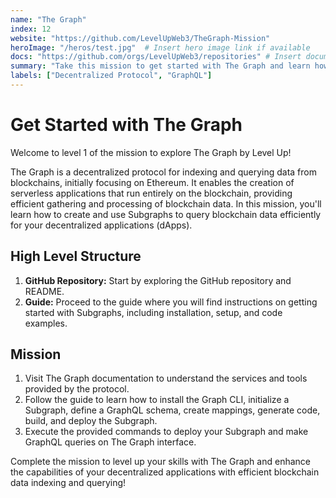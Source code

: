 ```yaml
---
name: "The Graph"
index: 12
website: "https://github.com/LevelUpWeb3/TheGraph-Mission"
heroImage: "/heros/test.jpg"  # Insert hero image link if available
docs: "https://github.com/orgs/LevelUpWeb3/repositories" # Insert documentation link if available
summary: "Take this mission to get started with The Graph and learn how to create and use Subgraphs to efficiently query blockchain data for your decentralized applications (dApps)."
labels: ["Decentralized Protocol", "GraphQL"]
---
```


# Get Started with The Graph

Welcome to level 1 of the mission to explore The Graph by Level Up!

The Graph is a decentralized protocol for indexing and querying data from blockchains, initially focusing on Ethereum. It enables the creation of serverless applications that run entirely on the blockchain, providing efficient gathering and processing of blockchain data. In this mission, you'll learn how to create and use Subgraphs to query blockchain data efficiently for your decentralized applications (dApps).

## High Level Structure

1. **GitHub Repository:** Start by exploring the GitHub repository and README.
2. **Guide:** Proceed to the guide where you will find instructions on getting started with Subgraphs, including installation, setup, and code examples.

## Mission

1. Visit The Graph documentation to understand the services and tools provided by the protocol.
2. Follow the guide to learn how to install the Graph CLI, initialize a Subgraph, define a GraphQL schema, create mappings, generate code, build, and deploy the Subgraph.
3. Execute the provided commands to deploy your Subgraph and make GraphQL queries on The Graph interface.

Complete the mission to level up your skills with The Graph and enhance the capabilities of your decentralized applications with efficient blockchain data indexing and querying!